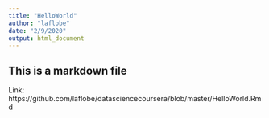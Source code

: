 ---
title: "HelloWorld"
author: "laflobe"
date: "2/9/2020"
output: html_document
---
## This is a markdown file
Link:
https://github.com/laflobe/datasciencecoursera/blob/master/HelloWorld.Rmd
